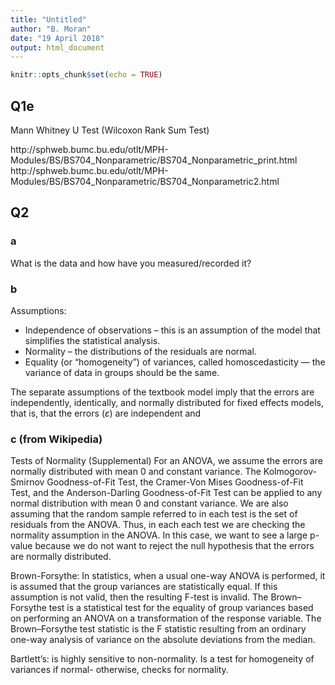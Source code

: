 ---
title: "Untitled"
author: "B. Moran"
date: "19 April 2018"
output: html_document
---

```{r setup, include=FALSE}
knitr::opts_chunk$set(echo = TRUE)
```

## Q1e 

Mann Whitney U Test (Wilcoxon Rank Sum Test)

http://sphweb.bumc.bu.edu/otlt/MPH-Modules/BS/BS704_Nonparametric/BS704_Nonparametric_print.html
http://sphweb.bumc.bu.edu/otlt/MPH-Modules/BS/BS704_Nonparametric/BS704_Nonparametric2.html

## Q2

### a

What is the data and how have you measured/recorded it?


### b

Assumptions:

* Independence of observations – this is an assumption of the model that simplifies the statistical analysis.
* Normality – the distributions of the residuals are normal.
* Equality (or "homogeneity") of variances, called homoscedasticity — the variance of data in groups should be the same.

The separate assumptions of the textbook model imply that the errors are independently, identically, and normally distributed for fixed effects models, that is, that the errors $(\varepsilon)$ are independent and


### c (from Wikipedia)
Tests of Normality (Supplemental)
For an ANOVA, we assume the errors are normally distributed with mean 0 and constant variance.
The Kolmogorov-Smirnov Goodness-of-Fit Test,  the Cramer-Von Mises Goodness-of-Fit Test,  and
the Anderson-Darling Goodness-of-Fit Test can be applied to any normal distribution with mean 0 and constant variance.
We are also assuming that the random sample referred to in each test is the set of residuals from the
ANOVA. Thus, in each each test we are checking the normality assumption in the ANOVA. In this case, we
want to see a large p-value because we do not want to reject the null hypothesis that the errors are
normally distributed.

Brown-Forsythe: In statistics, when a usual one-way ANOVA is performed, it is assumed that the group variances are statistically equal. If this assumption is not valid, then the resulting F-test is invalid. The Brown–Forsythe test is a statistical test for the equality of group variances based on performing an ANOVA on a transformation of the response variable. The Brown–Forsythe test statistic is the F statistic resulting from an ordinary one-way analysis of variance on the absolute deviations from the median.

Bartlett's: is highly sensitive to non-normality. Is a test for homogeneity of variances if normal- otherwise, checks for normality.
